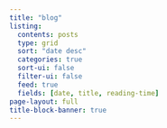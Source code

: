 ```yaml
---
title: "blog"
listing:
  contents: posts
  type: grid
  sort: "date desc"
  categories: true
  sort-ui: false
  filter-ui: false
  feed: true
  fields: [date, title, reading-time]
page-layout: full
title-block-banner: true
---
```



